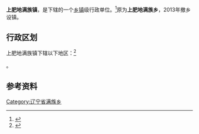 {{中国乡级行政区|21/12/82/210/000}}

'''上肥地满族镇'''，是{{PRC admin/fullname|21/12/82/210/000|3}}下辖的一个[[乡镇|乡镇]]级行政单位。<ref>{{PRC admin/ref sgc|{{PRC admin/parent|21/12/82/210/000}}}}</ref>原为'''上肥地满族乡'''，2013年撤乡设镇。

== 行政区划 ==

上肥地满族镇下辖以下地区：<ref>{{PRC admin/ref sgc|21/12/82/210/000}}</ref>

{{PRC admin/children|21/12/82/210/000}}。

== 参考资料 ==

{{reflist}}

{{PRC admin/navcat|21/12/82/210/000}}
{{辽宁行政区划小作品}}
[[Category:辽宁省满族乡|Category:辽宁省满族乡]]